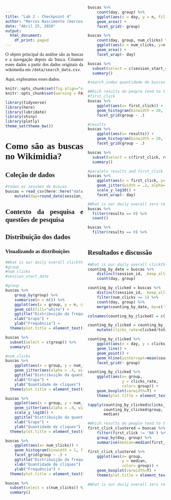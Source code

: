 ```yaml
---
title: "Lab 2 - Checkpoint 4"
author: "Marcos Nascimento (marcosantonio@copin.ufcg.edu.br)"
date: "Abril 25, 2018"
output:
  html_document:
    df_print: paged
---
```


<style>
    body {text-align: justify;
    font-family: "Times New Roman";
    -webkit-column-count:2;}
</style>

O objeto principal da análise são as buscas e a navegação depois da busca. Criamos esses dados a partir dos dados originais da wikimedia em `/data/search_data.csv`. 

Aqui, exploramos esses dados. 

```r
knitr::opts_chunk$set(fig.align="center", fig.width=7, fig.height=4)
knitr::opts_chunk$set(warning = FALSE)

library(tidyverse)
library(here)
library(lubridate)
library(shiny)
library(plotly)
theme_set(theme_bw())
```

# Como são as buscas no Wikimidia?

## Coleção de dados

```r
#todas as sessões de buscas
buscas = read_csv(here::here("data/search_data.csv")) %>%
    mutate(day=round_date(session_start_date, unit = "day"))
```

## Contexto da pesquisa e questões de pesquisa

## Distribuição dos dados
### Visualizando as distribuições
```r
#What is our daily overall clickthrough rate? How does it vary between the groups?
#group
#num_clicks
#session_start_date
```

```r
#group
buscas %>% 
    group_by(group) %>% 
    summarise(n = n()) %>% 
    ggplot(aes(x = group, y = n, color=group)) + 
    geom_col(fill="white") +
    ggtitle("Distribuição da frequência do grupo da sessão") +
    xlab("Grupo") + 
    ylab("Frequência") +
  theme(plot.title = element_text(hjust = 0.5), legend.position="none")

buscas %>%
  subset(select = c(group)) %>%
  summary()
```

```r
#num_clicks
buscas %>% 
    ggplot(aes(x = group, y = num_clicks)) + 
    geom_jitter(aes(alpha = .4, width = .2, size = .8, color = group)) +
    ggtitle("Distribuição da quantidade de cliques") +
    xlab("Grupo") + 
    ylab("Quantidade de cliques") +
  theme(plot.title = element_text(hjust = 0.5), legend.position="none")

buscas %>% 
    ggplot(aes(x = group, y = num_clicks)) + 
    geom_jitter(aes(alpha = .4, width = .2, size = .8, color = group)) +
    scale_y_log10() +
    ggtitle("Distribuição da quantidade de cliques") +
    xlab("Grupo") + 
    ylab("Quantidade de cliques") +
  theme(plot.title = element_text(hjust = 0.5), legend.position="none")

buscas %>% 
    ggplot(aes(x= num_clicks)) + 
    geom_histogram(binwidth = 1, fill = "white", color = "blue") + 
    facet_grid(group ~ .) +
    ggtitle("Distribuição da frequência da quantidade de cliques") +
    xlab("Quantidade de cliques") + 
    ylab("Frequência") +
  theme(plot.title = element_text(hjust = 0.5), legend.position="none")

buscas %>%
  subset(select = c(num_clicks)) %>%
  summary()
```

```r
buscas %>% 
    count(day, group) %>% 
    ggplot(aes(x = day, y = n, fill = group)) +
    geom_area() +
    facet_grid(~ group)

buscas %>% 
    count(day, group, num_clicks) %>%
    ggplot(aes(x = num_clicks, y=n, fill=group)) +
    geom_area() +
    facet_wrap(~ day)

buscas %>%
  subset(select = c(session_start_date)) %>%
  summary()
```

```r
#search_index quantidade de buscas na sessão

#Which results do people tend to try first? How does it change day-to-day?
#first_click
buscas %>%
    ggplot(aes(x= first_click)) + 
    geom_histogram(binwidth = 20, fill = "white", color = "blue") + 
    facet_grid(group ~ .)

#results
buscas %>%
    ggplot(aes(x= results)) + 
    geom_histogram(binwidth = 20, fill = "white", color = "blue") + 
    facet_grid(group ~ .)

buscas %>%
  subset(select = c(first_click, results)) %>%
  summary()

#paralelo results and first_click
buscas %>% 
    ggplot(aes(x = first_click, y=results, color=group)) +
    geom_jitter(width = .2, alpha=.4) +
    scale_y_log10() +
    facet_wrap(~ day)
```

```r
#What is our daily overall zero results rate? How does it vary between the groups?
buscas %>%
  filter(results == 0) %>%
  count()

buscas %>%
  filter(results == 0) %>%
  
```

## Resultados e discussão
```r
#What is our daily overall clickthrough rate? How does it vary between the groups?
counting_by_date = buscas %>% 
    distinct(session_id, .keep_all=TRUE) %>%
    count(day, group) 

counting_by_clicked = buscas %>%
    distinct(session_id, .keep_all=TRUE) %>%
    filter(num_clicks >= 1) %>%
    count(day, group) %>%
    merge(counting_by_date, by=c('day','group'))

colnames(counting_by_clicked) = c("day", "group", "clicked", "total_sessions")

counting_by_clicked = counting_by_clicked %>%
    mutate(clicks_rate=clicked/total_sessions)

counting_by_clicked %>% 
    ggplot(aes(x = day, y = clicks_rate, color = group)) +
    geom_line() +
    geom_point() +
    geom_hline(yintercept=mean(counting_by_clicked$clicks_rate)) +
    facet_grid(~ group)

counting_by_clicked %>% 
    ggplot(aes(x= group, 
               y = clicks_rate,
               color= group)) +
    geom_boxplot(varwidth=T) +
    theme(plot.title = element_text(hjust = 0.5), legend.position="none")

tapply(counting_by_clicked$clicks_rate,
       counting_by_clicked$group,
       median)
```

```r
#Which results do people tend to try first? How does it change day-to-day?
first_click_clustered = buscas %>%
    filter(first_click != 'NA') %>%
    group_by(day, group) %>%
    summarise(median=median(first_click))

first_click_clustered %>% 
    ggplot(aes(x= group, 
               y = median,
               color= group)) +
    geom_boxplot(varwidth=T) +
    theme(plot.title = element_text(hjust = 0.5), legend.position="none")
```


```r
#What is our daily overall zero results rate? How does it vary between the groups?
```

